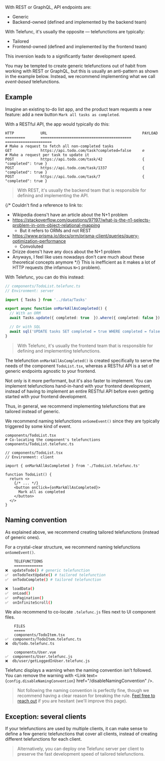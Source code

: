 
With REST or GraphQL, API endpoints are:

- Generic
- Backend-owned (defined and implemented by the backend team)

With Telefunc, it's usually the opposite — telefunctions are typically:

- Tailored
- Frontend-owned (defined and implemented by the frontend team)

This inversion leads to a significantly faster development speed.

You may be tempted to create generic telefunctions out of habit from working with REST or GraphQL, but this is usually an anti-pattern as shown in the example below. Instead, we recommend implementing what we call *event-based* telefunctions.


## Example

Imagine an existing to-do list app, and the product team requests a new feature: add a new button `Mark all tasks as completed`.

With a RESTful API, the app would typically do this:

```shell
HTTP            URL                                           PAYLOAD
=========       =========================================     =====================
# Make a request to fetch all non-completed tasks
GET             https://api.todo.com/task?completed=false     ∅
# Make a request per task to update it
POST            https://api.todo.com/task/42                  { "completed": true }
POST            https://api.todo.com/task/1337                { "completed": true }
POST            https://api.todo.com/task/7                   { "completed": true }
```

> With REST, it's usually the backend team that is responsible for defining and implementing the API.

{/*
Couldn't find a reference to link to:
- Wikipedia doens't have an article about the N+1 problem
- https://stackoverflow.com/questions/97197/what-is-the-n1-selects-problem-in-orm-object-relational-mapping
  - But it refers to ORMs and not REST
- https://www.prisma.io/docs/orm/prisma-client/queries/query-optimization-performance
  - Convoluted
- Drizze doens't have any docs about the N+1 problem
- Anyways, I feel like uses nowadays don't care much about these theoretical concepts anymore
*/}
This is inefficient as it makes a lot of HTTP requests (the infamous `N+1` problem).

With Telefunc, you can do this instead:

```ts
// components/TodoList.telefunc.ts
// Environment: server

import { Tasks } from '../data/Tasks'

export async function onMarkAllAsCompleted() {
  // With an ORM
  await Tasks.update({ completed: true  }).where({ completed: false })

  // Or with SQL
  await sql('UPDATE tasks SET completed = true WHERE completed = false')
}
```

> With Telefunc, it's usually the frontend team that is responsible for defining and implementing telefunctions.

The telefunction `onMarkAllAsCompleted()` is created specifically to serve the needs of the component `TodoList.tsx`, whereas a RESTful API is a set of generic endpoints agnostic to your frontend.

Not only is it more performant, but it's also faster to implement. You can implement telefunctions hand-in-hand with your frontend development, instead of having to implement an entire RESTful API before even getting started with your frontend development.

Thus, in general, we recommend implementing telefunctions that are tailored instead of generic.

We recommend naming telefunctions `onSomeEvent()` since they are typically triggered by some kind of event.

```shell
components/TodoList.tsx
# Co-locating the component's telefunctions
components/TodoList.telefunc.ts
```

```tsx
// components/TodoList.tsx
// Environment: client

import { onMarkAllAsCompleted } from './TodoList.telefunc.ts'

function TodoList() {
  return <>
    {/* ... */}
    <button onClick={onMarkAllAsCompleted}>
      Mark all as completed
    </button>
  </>
}
```


## Naming convention

As explained above, we recommend creating tailored telefunctions (instead of generic ones).

For a crystal-clear structure, we recommend naming telefunctions `onSomeEvent()`.

```bash
    TELEFUNCTIONS
    =============
❌  updateTodo() # generic telefunction
✅  onTodoTextUpdate() # tailored telefunction
✅  onTodoComplete() # tailored telefunction

❌  loadData()
✅  onLoad()
✅  onPagination()
✅  onInfiniteScroll()
```

We also recommend to co-locate `.telefunc.js` files next to UI component files.

```shell
    FILES
    =====
    components/TodoItem.tsx
✅  components/TodoItem.telefunc.ts
❌  db/todo.telefunc.ts

    components/User.vue
✅  components/User.telefunc.js
❌  db/user/getLoggedInUser.telefunc.js
```

Telefunc displays a warning when the naming convention isn't followed. You can remove the warning with <Link text={<code>config.disableNamingConvention</code>} href="/disableNamingConvention" />.

> Not following the naming convention is perfectly fine, though we recommend having a clear reason for breaking the rule. [Feel free to reach out](https://github.com/brillout/telefunc/issues/new) if you are hesitant (we'll improve this page).


## Exception: several clients

If your telefunctions are used by multiple clients, it can make sense to define a few generic telefunctions that cover all clients, instead of creating different telefunctions for each client.

> Alternatively, you can deploy one Telefunc server per client to preserve the fast development speed of tailored telefunctions.
